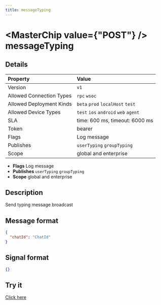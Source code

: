 ```yaml
---
title: messageTyping
---
```



# <MasterChip value={"POST"} /> messageTyping

## Details

| Property | Value | 
| :--- | :--- | 
| Version | `v1` |
| Allowed Connection Types | `rpc` `wsoc`  |
| Allowed Deployment Kinds | `beta` `prod` `localHost` `test`  |
| Allowed Device Types | `test` `ios` `android` `web` `agent`  |
| SLA | time: 600 ms, timeout: 6000 ms |
| Token | bearer |
| Flags | Log message |
| Publishes | `userTyping` `groupTyping`  |
| Scope | global and enterprise |


- **Flags** Log message
- **Publishes** `userTyping` `groupTyping` 
- **Scope** global and enterprise


## Description

Send typing message broadcast

## Message format

```json
{
  "chatId": "ChatId"
}
```

## Signal format

```json
{}
```

## Try it

[Click here](https://web.neome.ai/api?path=home_main_messageTyping)

